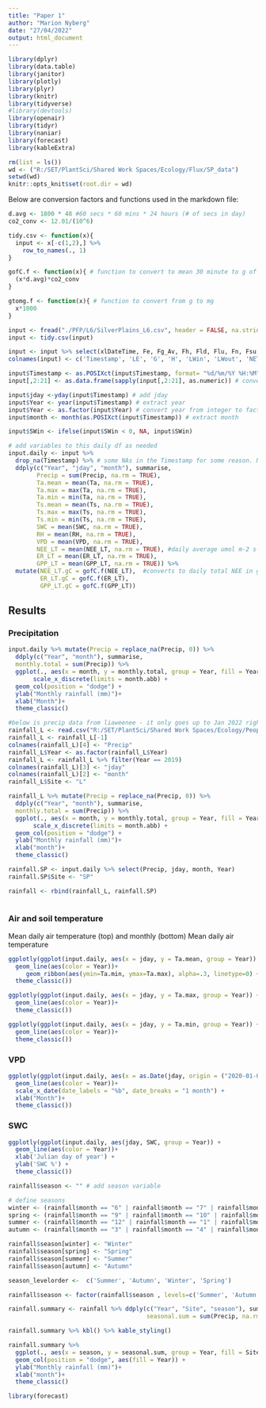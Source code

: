 ```yaml
---
title: "Paper 1"
author: "Marion Nyberg"
date: "27/04/2022"
output: html_document
---
```


```r
library(dplyr)
library(data.table)
library(janitor)
library(plotly)
library(plyr)
library(knitr)
library(tidyverse)
#library(devtools)
library(openair)
library(tidyr)
library(naniar)
library(forecast)
library(kableExtra)

rm(list = ls())
wd <- ("R:/SET/PlantSci/Shared Work Spaces/Ecology/Flux/SP_data")
setwd(wd)
knitr::opts_knit$set(root.dir = wd)
```

Below are conversion factors and functions used in the markdown file:

```r
d.avg <- 1800 * 48 #60 secs * 60 mins * 24 hours (# of secs in day)
co2_conv <- 12.01/(10^6) 

tidy.csv <- function(x){
  input <- x[-c(1,2),] %>%
    row_to_names(., 1)
}  

gofC.f <- function(x){ # function to convert to mean 30 minute to g of C
  (x*d.avg)*co2_conv
}

gtomg.f <- function(x){ # function to convert from g to mg
  x*1000
}
```

```r
input <- fread("./PFP/L6/SilverPlains_L6.csv", header = FALSE, na.strings = "-9999") 
input <- tidy.csv(input)

input <- input %>% select(xlDateTime, Fe, Fg_Av, Fh, Fld, Flu, Fn, Fsu, Fsd, Precip, RH, Sws, Ta, Ts, VPD, Wd_SONIC_Av, Ws_SONIC_Av,ER_LT_all, GPP_LT,GPP_SOLO, NEE_LT ) # select met variables (add more as needed)
colnames(input) <- c('Timestamp', 'LE', 'G', 'H', 'LWin', 'LWout', 'NETRAD', 'SWout', 'SWin', 'Precip', 'RH', 'SWC', 'Ta', 'Ts', 'VPD', 'WD', 'WS', 'ER_LT', 'GPP_LT', 'GPP_SOLO', 'NEE_LT')

input$Timestamp <- as.POSIXct(input$Timestamp, format= "%d/%m/%Y %H:%M") # change from character to POSIXct
input[,2:21] <- as.data.frame(sapply(input[,2:21], as.numeric)) # convert data frame from character to numeric

input$jday <-yday(input$Timestamp) # add jday
input$Year <- year(input$Timestamp) # extract year
input$Year <- as.factor(input$Year) # convert year from integer to factor
input$month <- month(as.POSIXct(input$Timestamp)) # extract month
```

```r
input$SWin <- ifelse(input$SWin < 0, NA, input$SWin)
```

```r
# add variables to this daily df as needed
input.daily <- input %>%
  drop_na(Timestamp) %>% # some NAs in the Timestamp for some reason. Need to look into
  ddply(c("Year", "jday", "month"), summarise,
        Precip = sum(Precip, na.rm = TRUE),
        Ta.mean = mean(Ta, na.rm = TRUE),
        Ta.max = max(Ta, na.rm = TRUE),
        Ta.min = min(Ta, na.rm = TRUE),
        Ts.mean = mean(Ts, na.rm = TRUE),
        Ts.max = max(Ts, na.rm = TRUE),
        Ts.min = min(Ts, na.rm = TRUE),
        SWC = mean(SWC, na.rm = TRUE),
        RH = mean(RH, na.rm = TRUE),
        VPD = mean(VPD, na.rm = TRUE),
        NEE_LT = mean(NEE_LT, na.rm = TRUE), #daily average umol m-2 s-1
        ER_LT = mean(ER_LT, na.rm = TRUE),
        GPP_LT = mean(GPP_LT, na.rm = TRUE)) %>%
  mutate(NEE_LT.gC = gofC.f(NEE_LT),  #converts to daily total NEE in g C CO2
         ER_LT.gC = gofC.f(ER_LT),
         GPP_LT.gC = gofC.f(GPP_LT))
```

## Results {.tabset}

### Precipitation

```r
input.daily %>% mutate(Precip = replace_na(Precip, 0)) %>%
  ddply(c("Year", "month"), summarise,
  monthly.total = sum(Precip)) %>%
  ggplot(., aes(x = month, y = monthly.total, group = Year, fill = Year)) +
       scale_x_discrete(limits = month.abb) +
  geom_col(position = "dodge") + 
  ylab("Monthly rainfall (mm)")+
  xlab("Month")+
  theme_classic()

#below is precip data from liaweenee - it only goes up to Jan 2022 right now
rainfall_L <- read.csv("R:/SET/PlantSci/Shared Work Spaces/Ecology/Peoples files/Marion Nyberg/PhD/Rainfall/rainfall.csv")
rainfall_L <- rainfall_L[-1]
colnames(rainfall_L)[4] <- "Precip"
rainfall_L$Year <- as.factor(rainfall_L$Year)
rainfall_L <- rainfall_L %>% filter(Year == 2019)
colnames(rainfall_L)[3] <- "jday"
colnames(rainfall_L)[2] <- "month"
rainfall_L$Site <- "L"

rainfall_L %>% mutate(Precip = replace_na(Precip, 0)) %>%
  ddply(c("Year", "month"), summarise,
  monthly.total = sum(Precip)) %>%
  ggplot(., aes(x = month, y = monthly.total, group = Year, fill = Year)) +
       scale_x_discrete(limits = month.abb) +
  geom_col(position = "dodge") + 
  ylab("Monthly rainfall (mm)")+
  xlab("month")+
  theme_classic()

rainfall.SP <- input.daily %>% select(Precip, jday, month, Year)
rainfall.SP$Site <- "SP"

rainfall <- rbind(rainfall_L, rainfall.SP)
  

```


### Air and soil temperature


Mean daily air temperature (top) and monthly (bottom)
Mean daily air temperature

```r
ggplotly(ggplot(input.daily, aes(x = jday, y = Ta.mean, group = Year)) +
  geom_line(aes(color = Year))+
     geom_ribbon(aes(ymin=Ta.min, ymax=Ta.max), alpha=.3, linetype=0) +
  theme_classic())

ggplotly(ggplot(input.daily, aes(x = jday, y = Ta.max, group = Year)) +
  geom_line(aes(color = Year))+
  theme_classic())

ggplotly(ggplot(input.daily, aes(x = jday, y = Ta.min, group = Year)) +
  geom_line(aes(color = Year))+
  theme_classic())
```

### VPD

```r
ggplotly(ggplot(input.daily, aes(x = as.Date(jday, origin = ("2020-01-01")), y = VPD, group = Year)) +
  geom_line(aes(color = Year))+
  scale_x_date(date_labels = "%b", date_breaks = "1 month") +
  xlab("Month")+
  theme_classic())
```


### SWC

```r
ggplotly(ggplot(input.daily, aes(jday, SWC, group = Year)) +
  geom_line(aes(color = Year))+
  xlab('Julian day of year') +
  ylab('SWC %') +
  theme_classic())
```


```r
rainfall$season <- "" # add season variable

# define seasons
winter <- (rainfall$month == "6" | rainfall$month == "7" | rainfall$month == "8")
spring <- (rainfall$month == "9" | rainfall$month == "10" | rainfall$month == "11")
summer <- (rainfall$month == "12" | rainfall$month == "1" | rainfall$month == "2")
autumn <- (rainfall$month == "3" | rainfall$month == "4" | rainfall$month == "5")

rainfall$season[winter] <- "Winter"
rainfall$season[spring] <- "Spring"
rainfall$season[summer] <- "Summer"
rainfall$season[autumn] <- "Autumn"

season_levelorder <-  c('Summer', 'Autumn', 'Winter', 'Spring') 

rainfall$season <- factor(rainfall$season , levels=c('Summer', 'Autumn', 'Winter', 'Spring'))
```

```r
rainfall.summary <- rainfall %>% ddply(c("Year", "Site", "season"), summarise,
                                       seasonal.sum = sum(Precip, na.rm = TRUE))

rainfall.summary %>% kbl() %>% kable_styling()

rainfall.summary %>% 
  ggplot(., aes(x = season, y = seasonal.sum, group = Year, fill = Site)) +
  geom_col(position = "dodge", aes(fill = Year)) + 
  ylab("Monthly rainfall (mm)")+
  xlab("month")+
  theme_classic()

```


```r
library(forecast)
```